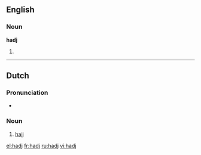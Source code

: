 ==English==

===Noun===
'''hadj'''

# {{alternative spelling of|[[hajj]]}}

----

==Dutch==

===Pronunciation===
* {{IPA|/hɑdʒ/}}

===Noun===
{{infl|nl|noun|g=m|uncountable}}

# {{Islam|lang=nl}} [[hajj]]

[[el:hadj]]
[[fr:hadj]]
[[ru:hadj]]
[[vi:hadj]]